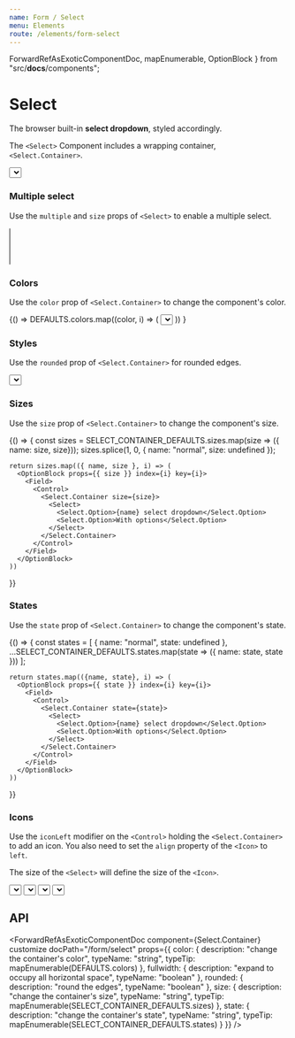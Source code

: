 ```yaml
---
name: Form / Select
menu: Elements
route: /elements/form-select
---
```



  ForwardRefAsExoticComponentDoc,
  mapEnumerable,
  OptionBlock
} from "src/__docs__/components";

# Select

The browser built-in **select dropdown**, styled accordingly.

The `<Select>` Component includes a wrapping container, `<Select.Container>`.

<Playground>
  <Select.Container>
    <Select>
      <Select.Option>Select dropdown</Select.Option>
      <Select.Option>With options</Select.Option>
    </Select>
  </Select.Container>
</Playground>

### Multiple select

Use the `multiple` and `size` props of `<Select>` to enable a multiple select.

<Playground>
  <Select.Container>
    <Select multiple size={4}>
      <Select.Option value="Argentina">Argentina</Select.Option>
      <Select.Option value="Bolivia">Bolivia</Select.Option>
      <Select.Option value="Brazil">Brazil</Select.Option>
      <Select.Option value="Chile">Chile</Select.Option>
      <Select.Option value="Colombia">Colombia</Select.Option>
      <Select.Option value="Ecuador">Ecuador</Select.Option>
      <Select.Option value="Guyana">Guyana</Select.Option>
      <Select.Option value="Paraguay">Paraguay</Select.Option>
      <Select.Option value="Peru">Peru</Select.Option>
      <Select.Option value="Suriname">Suriname</Select.Option>
      <Select.Option value="Uruguay">Uruguay</Select.Option>
      <Select.Option value="Venezuela">Venezuela</Select.Option>
    </Select>
  </Select.Container>
</Playground>

### Colors

Use the `color` prop of `<Select.Container>` to change the component's color.

<Playground>
  {() =>
    DEFAULTS.colors.map((color, i) => (
      <OptionBlock props={{ color }} index={i} key={i}>
        <Field>
          <Control>
            <Select.Container color={color}>
              <Select>
                <Select.Option>{color} select dropdown</Select.Option>
                <Select.Option>With options</Select.Option>
              </Select>
            </Select.Container>
          </Control>
        </Field>
      </OptionBlock>
    ))
  }
</Playground>

### Styles

Use the `rounded` prop of `<Select.Container>` for rounded edges.

<Playground>
  <Select.Container rounded>
    <Select>
      <Select.Option>Select dropdown</Select.Option>
      <Select.Option>With options</Select.Option>
    </Select>
  </Select.Container>
</Playground>

### Sizes

Use the `size` prop of `<Select.Container>` to change the component's size.

<Playground>
  {() => {
    const sizes = SELECT_CONTAINER_DEFAULTS.sizes.map(size => ({ name: size, size}));
    sizes.splice(1, 0, { name: "normal", size: undefined });

    return sizes.map(({ name, size }, i) => (
      <OptionBlock props={{ size }} index={i} key={i}>
        <Field>
          <Control>
            <Select.Container size={size}>
              <Select>
                <Select.Option>{name} select dropdown</Select.Option>
                <Select.Option>With options</Select.Option>
              </Select>
            </Select.Container>
          </Control>
        </Field>
      </OptionBlock>
    ))

}}

</Playground>

### States

Use the `state` prop of `<Select.Container>` to change the component's state.

<Playground>
  {() => {
    const states = [
      { name: "normal", state: undefined },
      ...SELECT_CONTAINER_DEFAULTS.states.map(state => ({ name: state, state }))
    ];

    return states.map(({name, state}, i) => (
      <OptionBlock props={{ state }} index={i} key={i}>
        <Field>
          <Control>
            <Select.Container state={state}>
              <Select>
                <Select.Option>{name} select dropdown</Select.Option>
                <Select.Option>With options</Select.Option>
              </Select>
            </Select.Container>
          </Control>
        </Field>
      </OptionBlock>
    ))

}}

</Playground>

### Icons

Use the `iconLeft` modifier on the `<Control>` holding the `<Select.Container>` to add an icon.
You also need to set the `align` property of the `<Icon>` to `left`.

The size of the `<Select>` will define the size of the `<Icon>`.

<Playground>
  <Field>
    <Control iconLeft>
      <Select.Container size="small">
        <Select>
          <Select.Option>Country</Select.Option>
          <Select.Option>Select dropdown</Select.Option>
          <Select.Option>With options</Select.Option>
        </Select>
      </Select.Container>
      <Icon size="small" align="left">
        <FontAwesomeIcon icon={faGlobe} />
      </Icon>
    </Control>
  </Field>

<Field>
  <Control iconLeft>
    <Select.Container>
      <Select>
        <Select.Option>Country</Select.Option>
        <Select.Option>Select dropdown</Select.Option>
        <Select.Option>With options</Select.Option>
      </Select>
    </Select.Container>
    <Icon align="left">
      <FontAwesomeIcon icon={faGlobe} />
    </Icon>
  </Control>
</Field>

<Field>
  <Control iconLeft>
    <Select.Container size="medium">
      <Select>
        <Select.Option>Country</Select.Option>
        <Select.Option>Select dropdown</Select.Option>
        <Select.Option>With options</Select.Option>
      </Select>
    </Select.Container>
    <Icon size="medium" align="left">
      <FontAwesomeIcon icon={faGlobe} />
    </Icon>
  </Control>
</Field>

<Field>
  <Control iconLeft>
    <Select.Container size="large">
      <Select>
        <Select.Option>Country</Select.Option>
        <Select.Option>Select dropdown</Select.Option>
        <Select.Option>With options</Select.Option>
      </Select>
    </Select.Container>
    <Icon size="large" align="left">
      <FontAwesomeIcon icon={faGlobe} />
    </Icon>
  </Control>
</Field>

</Playground>

## API

<ForwardRefAsExoticComponentDoc component={Select} docPath="/form/select" />

<ForwardRefAsExoticComponentDoc
  component={Select.Container}
  customize
  docPath="/form/select"
  props={{
    color: {
      description: "change the container's color",
      typeName: "string",
      typeTip: mapEnumerable(DEFAULTS.colors)
    },
    fullwidth: {
      description: "expand to occupy all horizontal space",
      typeName: "boolean"
    },
    rounded: {
      description: "round the edges",
      typeName: "boolean"
    },
    size: {
      description: "change the container's size",
      typeName: "string",
      typeTip: mapEnumerable(SELECT_CONTAINER_DEFAULTS.sizes)
    },
    state: {
      description: "change the container's state",
      typeName: "string",
      typeTip: mapEnumerable(SELECT_CONTAINER_DEFAULTS.states)
    }
  }}
/>

<ForwardRefAsExoticComponentDoc
  component={Select.Option}
  docPath="/form/select"
/>

